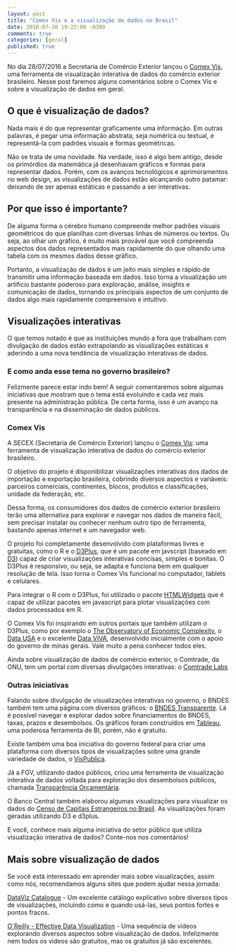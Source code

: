 ```yaml
---
layout: post
title: "Comex Vis e a visualização de dados no Brasil"
date: 2016-07-30 19:22:00 -0300
comments: true
categories: [geral]
published: true
---
```


No dia 28/07/2016 a Secretaria de Comércio Exterior lançou o [Comex Vis](http://www.mdic.gov.br/comercio-exterior/estatisticas-de-comercio-exterior/comex-vis), uma ferramenta de visualização interativa de dados do comércio exterior brasileiro. Nesse post faremos alguns comentários sobre o Comex Vis e sobre a visualização de dados em geral.

<!-- More -->

## O que é visualização de dados?

Nada mais é do que representar graficamente uma informação. Em outras palavras, é pegar uma informação abstrata, seja numérica ou textual, e representá-la com padrões visuais e formas geométricas.

Não se trata de uma novidade. Na verdade, isso é algo bem antigo, desde os primórdios da matemática já desenhavam gráficos e formas para representar dados. Porém, com os avanços tecnológicos e aprimoramentos no web design, as visualizações de dados estão alcançando outro patamar: deixando de ser apenas estáticas e passando a ser interativas.

## Por que isso é importante?

De alguma forma o cérebro humano compreende melhor padrões visuais geométricos do que planilhas com diversas linhas de números ou textos. Ou seja, ao olhar um gráfico, é muito mais provável que você compreenda aspectos dos dados representados mais rapidamente do que olhando uma tabela com os mesmos dados desse gráfico.

Portanto, a visualização de dados é um jeito mais simples e rápido de transmitir uma informação baseada em dados. Isso torna a visualização um artifício bastante poderoso para exploração, análise, insights e comunicação de dados, tornando os principais aspectos de um conjunto de dados algo mais rapidamente compreensivo e intuitivo.

## Visualizações interativas

O que temos notado é que as instituições mundo a fora que trabalham com divulgação de dados estão extrapolando as visualizações estáticas e aderindo a uma nova tendência de visualização interativas de dados. 

### E como anda esse tema no governo brasileiro? 

Felizmente parece estar indo bem! A seguir comentaremos sobre algumas iniciativas que mostram que o tema está evoluindo e cada vez mais presente na administração pública. De certa forma, isso é um avanço na transparência e na disseminação de dados públicos.

### Comex Vis

A SECEX (Secretaria de Comércio Exterior) lançou o [Comex Vis](http://www.mdic.gov.br/comercio-exterior/estatisticas-de-comercio-exterior/comex-vis): uma ferramenta de visualização interativa de dados do comércio exterior brasileiro. 

O objetivo do projeto é disponibilizar visualizações interativas dos dados de importação e exportação brasileira, cobrindo diversos aspectos e variáveis: parceiros comerciais, continentes, blocos, produtos e classificações, unidade da federação, etc.

Dessa forma, os consumidores dos dados de comércio exterior brasileiro terão uma alternativa para explorar e navegar nos dados de maneira fácil, sem precisar instalar ou conhecer nenhum outro tipo de ferramenta, bastando apenas internet e um navegador web.

O projeto foi completamente desenvolvido com plataformas livres e gratuitas, como o R e o [D3Plus](http://d3plus.org/), que é um pacote em javscript (baseado em [D3](https://d3js.org/)) capaz de criar visualizações interativas concisas, simples e bonitas. O D3Plus é responsivo, ou seja, se adapta e funciona bem em qualquer resolução de tela. Isso torna o Comex Vis funcional no computador, tablets e celulares.

Para integrar o R com o D3Plus, foi utilizado o pacote [HTMLWidgets](http://www.htmlwidgets.org/) que é capaz de utilizar pacotes em javascript para plotar visualizações com dados processados em R.

O Comex Vis foi inspirando em outros portais que também utilizam o D3Plus, como por exemplo o [The Observatory of Economic Complexity](http://atlas.media.mit.edu/en/), o [Data USA](http://datausa.io/) e o excelente [Data VIVA](http://www.dataviva.info/pt/), desenvolvido inicialmente com o apoio do governo de minas gerais. Vale muito a pena conhecer todos eles.

Ainda sobre visualização de dados de comércio exterior, o Comtrade, da ONU, tem um portal com diversas divulgações interativas: o [Comtrade Labs](http://comtrade.un.org/labs/)

### Outras iniciativas

Falando sobre divulgação de visualizações interativas no governo, o BNDES também tem uma página com diversos gráficos: o [BNDES Transparente](http://www.bndes.gov.br/SiteBNDES/bndes/bndes_pt/Institucional/BNDES_Transparente/). Lá é possível navegar e explorar dados sobre financiamentos do BNDES, taxas, prazos e desembolsos. Os gráficos foram construídos em [Tableau](http://www.tableau.com/pt-br), uma poderosa ferramenta de BI, porém, não é gratuito.

Existe também uma boa iniciativa do governo federal para criar uma plataforma com diversos tipos de visualizações sobre uma grande variedade de dados, o [VisPublica](http://vispublica.gov.br/vispublica/publico/catalogo.jsp). 

Já a FGV, utilizando dados públicos, criou uma ferramenta de visualização interativa de dados voltada para exploração dos desembolsos públicos, chamada [Transparência Orçamentária](http://dapp.fgv.br/transparencia-orcamentaria/).

O Banco Central também elaborou algumas visualizações para visualizar os dados do [Censo de Capitais Estrangeiros no Brasil](http://www.bcb.gov.br/Rex/CensoCE/port/resultados_censos.asp?idpai=CAMBIO). As visualizações foram geradas utilizando D3 e d3plus.

E você, conhece mais alguma iniciativa do setor público que utiliza visualização interativa de dados? Conte-nos nos comentários!

## Mais sobre visualização de dados

Se você está interessado em aprender mais sobre visualizações, assim como nós, recomendamos alguns sites que podem ajudar nessa jornada:

[DataViz Catalogue](http://www.datavizcatalogue.com/) - Um excelente catálogo explicativo sobre diversos tipos de visualizações, incluindo como e quando usá-las, seus pontos fortes e pontos fracos.

[O`Reilly - Effective Data Visualization](https://player.oreilly.com/videos/9781491917015) - Uma sequência de videos explorando diversos aspectos sobre visualização de dados. Infelizmente nem todos os videos são gratuitos, mas os gratuitos já são excelentes.
